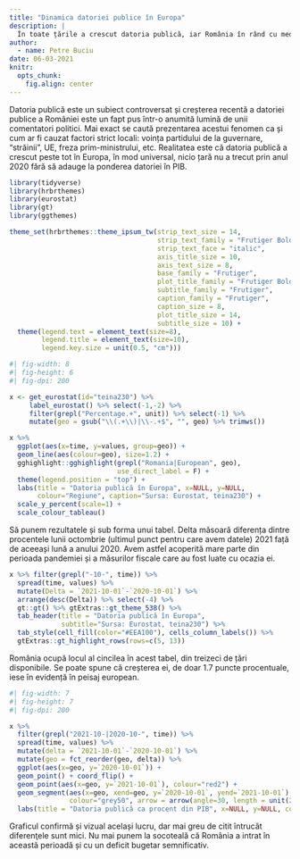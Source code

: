 ```yaml
---
title: "Dinamica datoriei publice în Europa"
description: |
  În toate țările a crescut datoria publică, iar România în rând cu media.
author:
  - name: Petre Buciu
date: 06-03-2021
knitr: 
  opts_chunk:
    fig.align: center
---
```


Datoria publică este un subiect controversat și creșterea recentă a datoriei publice a României este un fapt pus într-o anumită lumină de unii comentatori politici. Mai exact se caută prezentarea acestui fenomen ca și cum ar fi cauzat factori strict locali: voința partidului de la guvernare, "străinii", UE, freza prim-ministrului, etc. Realitatea este că datoria publică a crescut peste tot în Europa, în mod universal, nicio țară nu a trecut prin anul 2020 fără să adauge la ponderea datoriei în PIB.

```r
library(tidyverse)
library(hrbrthemes)
library(eurostat)
library(gt)
library(ggthemes)

theme_set(hrbrthemes::theme_ipsum_tw(strip_text_size = 14, 
                                     strip_text_family = "Frutiger Bold",
                                     strip_text_face = "italic",
                                     axis_title_size = 10,
                                     axis_text_size = 8,
                                     base_family = "Frutiger",
                                     plot_title_family = "Frutiger Bold",
                                     subtitle_family = "Frutiger",
                                     caption_family = "Frutiger", 
                                     caption_size = 8,
                                     plot_title_size = 14,
                                     subtitle_size = 10) +
  theme(legend.text = element_text(size=8), 
        legend.title = element_text(size=10),
        legend.key.size = unit(0.5, "cm")))
```

```r
#| fig-width: 8
#| fig-height: 6
#| fig-dpi: 200

x <- get_eurostat(id="teina230") %>% 
     label_eurostat() %>% select(-1,-2) %>% 
     filter(grepl("Percentage.+", unit)) %>% select(-1) %>%
     mutate(geo = gsub("\\(.+\\)|\\-.+$", "", geo) %>% trimws())

x %>% 
  ggplot(aes(x=time, y=values, group=geo)) + 
  geom_line(aes(colour=geo), size=1.2) + 
  gghighlight::gghighlight(grepl("Romania|European", geo), 
                           use_direct_label = F) +
  theme(legend.position = "top") + 
  labs(title = "Datoria publică în Europa", x=NULL, y=NULL, 
       colour="Regiune", caption="Sursa: Eurostat, teina230") + 
  scale_y_percent(scale=1) +
  scale_colour_tableau()
```

Să punem rezultatele și sub forma unui tabel. Delta măsoară diferența dintre procentele lunii octombrie (ultimul punct pentru care avem datele) 2021 față de aceeași lună a anului 2020. Avem astfel acoperită mare parte din perioada pandemiei și a măsurilor fiscale care au fost luate cu ocazia ei.

```r
x %>% filter(grepl("-10-", time)) %>% 
  spread(time, values) %>% 
  mutate(Delta = `2021-10-01`-`2020-10-01`) %>% 
  arrange(desc(Delta)) %>% select(-4) %>%
  gt::gt() %>% gtExtras::gt_theme_538() %>%
  tab_header(title = "Datoria publică în Europa", 
             subtitle="Sursa: Eurostat, teina230") %>%
  tab_style(cell_fill(color="#EEA100"), cells_column_labels()) %>%
  gtExtras::gt_highlight_rows(rows=c(5, 13))

```

România ocupă locul al cincilea în acest tabel, din treizeci de țări disponibile. Se poate spune că creșterea ei, de doar 1.7 puncte procentuale, iese în evidență în peisaj european.

```r
#| fig-width: 7
#| fig-height: 7
#| fig-dpi: 200

x %>% 
  filter(grepl("2021-10-|2020-10-", time)) %>% 
  spread(time, values) %>% 
  mutate(delta = `2021-10-01`-`2020-10-01`) %>% 
  mutate(geo = fct_reorder(geo, delta)) %>% 
  ggplot(aes(x=geo, y=`2020-10-01`)) + 
  geom_point() + coord_flip() + 
  geom_point(aes(x=geo, y=`2021-10-01`), colour="red2") + 
  geom_segment(aes(x=geo, xend=geo, y=`2020-10-01`, yend=`2021-10-01`), 
               colour="grey50", arrow = arrow(angle=30, length = unit(2, "mm"))) +
  labs(title = "Datoria publică ca procent din PIB", x=NULL, y=NULL, colour="Țară")
```

Graficul confirmă și vizual același lucru, dar mai greu de citit întrucât diferenţele sunt mici. Nu mai punem la socoteală că România a intrat în această perioadă și cu un deficit bugetar semnificativ.
